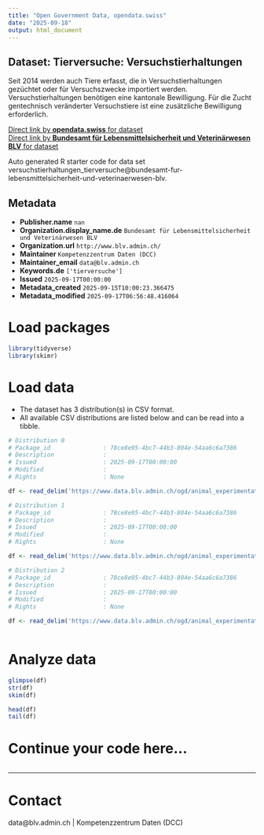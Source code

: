 ```yaml
---
title: "Open Government Data, opendata.swiss"
date: "2025-09-18"
output: html_document
---
```


## Dataset: Tierversuche: Versuchstierhaltungen

Seit 2014 werden auch Tiere erfasst, die in Versuchstierhaltungen gezüchtet oder für Versuchszwecke importiert werden. Versuchstierhaltungen benötigen eine kantonale Bewilligung. Für die Zucht gentechnisch veränderter Versuchstiere ist eine zusätzliche Bewilligung erforderlich.

[Direct link by **opendata.swiss** for dataset](https://opendata.swiss/de/dataset/tierversuche-versuchstierhaltungen)<br>
[Direct link by **Bundesamt für Lebensmittelsicherheit und Veterinärwesen BLV** for dataset](https://www.blv.admin.ch/blv/de/home/tiere/tierversuche.html)

Auto generated R starter code for data set versuchstierhaltungen_tierversuche@bundesamt-fur-lebensmittelsicherheit-und-veterinaerwesen-blv.

## Metadata

- **Publisher.name** `nan`
- **Organization.display_name.de** `Bundesamt für Lebensmittelsicherheit und Veterinärwesen BLV`
- **Organization.url** `http://www.blv.admin.ch/`
- **Maintainer** `Kompetenzzentrum Daten (DCC)`
- **Maintainer_email** `data@blv.admin.ch`
- **Keywords.de** `['tierversuche']`
- **Issued** `2025-09-17T00:00:00`
- **Metadata_created** `2025-09-15T10:00:23.366475`
- **Metadata_modified** `2025-09-17T06:56:48.416064`


# Load packages

```r

library(tidyverse)
library(skimr)

```

# Load data

-   The dataset has 3 distribution(s) in CSV format.
-   All available CSV distributions are listed below and can be read into a tibble.

```r

# Distribution 0
# Package_id               : 78ce8e95-4bc7-44b3-804e-54aa6c6a7386
# Description              : 
# Issued                   : 2025-09-17T00:00:00
# Modified                 : 
# Rights                   : None

df <- read_delim('https://www.data.blv.admin.ch/ogd/animal_experimentation/animal_facilities/animal_facilities.csv')

# Distribution 1
# Package_id               : 78ce8e95-4bc7-44b3-804e-54aa6c6a7386
# Description              : 
# Issued                   : 2025-09-17T00:00:00
# Modified                 : 
# Rights                   : None

df <- read_delim('https://www.data.blv.admin.ch/ogd/animal_experimentation/animal_facilities/animal_facilities_codelist_categories.csv')

# Distribution 2
# Package_id               : 78ce8e95-4bc7-44b3-804e-54aa6c6a7386
# Description              : 
# Issued                   : 2025-09-17T00:00:00
# Modified                 : 
# Rights                   : None

df <- read_delim('https://www.data.blv.admin.ch/ogd/animal_experimentation/animal_facilities/animal_facilities_origin.csv')



```

# Analyze data

```r

glimpse(df)
str(df)
skim(df)

head(df)
tail(df)

```

# Continue your code here...

```r

```

------------------------------------------------------------------------

# Contact

data@blv.admin.ch | Kompetenzzentrum Daten (DCC)

